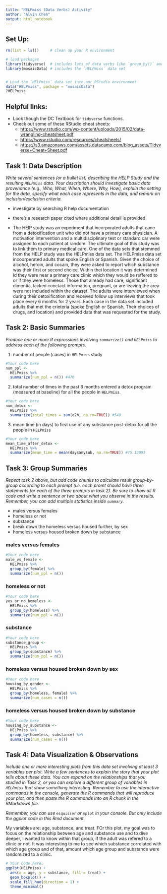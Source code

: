 ```yaml
---
title: "HELPmiss (Data Verbs) Activity"
author: "Alvin Chen"
output: html_notebook
---
```



## Set Up:

```r
rm(list = ls())     # clean up your R environment

# load packages
library(tidyverse)  # includes lots of data verbs like `group_by()` and `summarise()`
library(mosaicData) # includes the `HELPmiss` data set 


# Load the `HELPmiss` data set into our RStudio environment
data("HELPmiss", package = "mosaicData")
?HELPmiss
```
## Helpful links: 

- Look though the DC Textbook for `tidyverse` functions. 
- Check out some of these RStudio cheat sheets:
  - <https://www.rstudio.com/wp-content/uploads/2015/02/data-wrangling-cheatsheet.pdf> 
  - <https://www.rstudio.com/resources/cheatsheets/>
  - <https://s3.amazonaws.com/assets.datacamp.com/blog_assets/Tidyverse+Cheat+Sheet.pdf>
  



## Task 1: Data Description

*Write several sentences (or a bullet list) describing the HELP Study and the resulting `HELPmiss` data.  Your description should investigate basic data provenance (e.g., Who, What, When, Where, Why, How), explain the setting for the data, specify what each case represents in the data, and remark on inclusion/exclusion criteria.* 


- investigate by searching R help documentation
- there's a research paper cited where additional detail is provided

- The HElP study was an experiment that incorporated adults that cane from a detoxification unit who did not have a primary care physician. A motivation intervention and a multidisciplinary test or standard car were assigned to each patient at random. The ultimate goal of this study was to link them to primary medical care. One of the data sets that stemmed from the HELP study was the HELPmiss data set. The HELPmiss data set incoorperated adults that spoke English or Spanish. Given the choice of alcohol, heroin, and cocain, they were asked to report which substance was their first or second choice. Within thei location it was determined id they were near a primary care clinic which they would be reffered to or if they were homeless. Those that already had care, significant dimentia, lacked conctact information, pregnant, or are leaving the area were not included within the dataset. The adults were interviewed when during their detoxification and received follow up interviews that took place every 6 months for 2 years. Each case in the data set included adults that met the crieteria (spoke English or Spanish, Their choices of drugs, and location) and provided data that was requested for the study.

## Task 2: Basic Summaries 

*Produce one or more R expressions involving `summarize()` and `HELPmiss` to address each of the following prompts.*

1. number of people (cases) in `HELPmiss` study

```r
#Your code here 
num_ppl <- 
  HELPmiss %>% 
  summarize(num_ppl = n()) #470
```

2. total number of times in the past 6 months entered a detox program (measured at baseline) for all the people in `HELPmiss`. 

```r
#Your code here 
num_detox <-
  HELPmiss %>% 
  summarize(total_times = sum(e2b, na.rm=TRUE)) #549
```


3. mean time (in days) to first use of any substance post-detox for all the people in `HELPmiss`


```r
#Your code here 
mean_time_after_detox <-
  HELPmiss %>% 
  summarize(mean_time = mean(daysanysub, na.rm=TRUE)) #75.13095
```



## Task 3: Group Summaries  

*Repeat task 2 above, but add code chunks to calculate result group-by-group according to each prompt (i.e. each promt should have three statements for each of the three prompts in task 2).  Be sure to show all R code and write a sentence or two about what you observe in the results. Remember, you can add multiple statistics inside `summary`.* 


- males versus females
- homeless or not
- substance
- break down the homeless versus housed further, by sex
- homeless versus housed broken down by substance

### males versus females
```r
#Your code here
male_vs_female <- 
  HELPmiss %>% 
  group_by(female) %>% 
  summarize(num_ppl = n()) 
```

### homeless or not
```r
#Your code here
yes_or_no_homeless <-
  HELPmiss %>% 
  group_by(homeless) %>% 
  summarize(num_ppl = n()) 
```


### substance
```r
#Your code here
substance_group <-
  HELPmiss %>% 
  group_by(substance) %>% 
  summarize(num_ppl = n())
```

### homeless versus housed broken down by sex
```r
#Your code here
housing_by_gender <- 
  HELPmiss %>% 
  group_by(homeless, female) %>% 
  summarize(num_cases = n()) 
```

### homeless versus housed broken down by substance
```r
#Your code here
housing_by_substance <- 
  HELPmiss %>% 
  group_by(homeless, substance) %>% 
  summarize(num_cases = n()) 
```


## Task 4: Data Visualization & Observations

*Include one or more interesting plots from this data set involving at least 3 variables per plot. Write a few sentences to explain the story that your plot tells about these data.  You can expand on the relationships that you studied in Task 2, or you can explore a different group of variables in `HELPmiss` that show something interesting. Remember to use the interactive commands in the console, generate the R commands that will reproduce your plot, and then paste the R commands into an R chunk in the RMarkdown file.*  

*Remember, you can use* `esquisser` *or* `mplot` *in your console. But only include the ggplot code in this Rmd document.*

My variables are: age, substance, and treat. FOr this plot, my goal was to focus on the relationship between age and substance use and to dive deeper, I wanted to know within that group, if the adult was refered to a clinic or not. It was interesting to me to see which substance correlated with which age group and of that, amount which age group and substance were randomized to a clinic.


```r
# Your Code here.
ggplot(HELPmiss) +
  aes(x = age, y = substance, fill = treat) +
  geom_boxplot() +
  scale_fill_hue(direction = 1) +
  theme_minimal()

```



